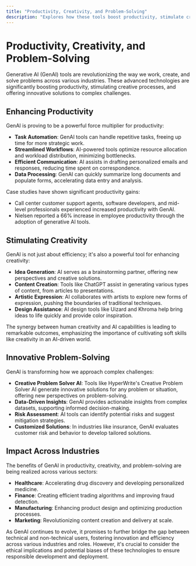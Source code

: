 ```yaml
---
title: "Productivity, Creativity, and Problem-Solving"
description: "Explores how these tools boost productivity, stimulate creative processes, and offer innovative solutions to complex challenges."
---
```


# Productivity, Creativity, and Problem-Solving

Generative AI (GenAI) tools are revolutionizing the way we work, create, and solve problems across various industries. These advanced technologies are significantly boosting productivity, stimulating creative processes, and offering innovative solutions to complex challenges.

## Enhancing Productivity

GenAI is proving to be a powerful force multiplier for productivity:

- **Task Automation**: GenAI tools can handle repetitive tasks, freeing up time for more strategic work.
- **Streamlined Workflows**: AI-powered tools optimize resource allocation and workload distribution, minimizing bottlenecks.
- **Efficient Communication**: AI assists in drafting personalized emails and responses, reducing time spent on correspondence.
- **Data Processing**: GenAI can quickly summarize long documents and populate forms, accelerating data entry and analysis.

Case studies have shown significant productivity gains:

- Call center customer support agents, software developers, and mid-level professionals experienced increased productivity with GenAI.
- Nielsen reported a 66% increase in employee productivity through the adoption of generative AI tools.

## Stimulating Creativity

GenAI is not just about efficiency; it's also a powerful tool for enhancing creativity:

- **Idea Generation**: AI serves as a brainstorming partner, offering new perspectives and creative solutions.
- **Content Creation**: Tools like ChatGPT assist in generating various types of content, from articles to presentations.
- **Artistic Expression**: AI collaborates with artists to explore new forms of expression, pushing the boundaries of traditional techniques.
- **Design Assistance**: AI design tools like Uizard and Khroma help bring ideas to life quickly and provide color inspiration.

The synergy between human creativity and AI capabilities is leading to remarkable outcomes, emphasizing the importance of cultivating soft skills like creativity in an AI-driven world.

## Innovative Problem-Solving

GenAI is transforming how we approach complex challenges:

- **Creative Problem Solver AI**: Tools like HyperWrite's Creative Problem Solver AI generate innovative solutions for any problem or situation, offering new perspectives on problem-solving.
- **Data-Driven Insights**: GenAI provides actionable insights from complex datasets, supporting informed decision-making.
- **Risk Assessment**: AI tools can identify potential risks and suggest mitigation strategies.
- **Customized Solutions**: In industries like insurance, GenAI evaluates customer risk and behavior to develop tailored solutions.

## Impact Across Industries

The benefits of GenAI in productivity, creativity, and problem-solving are being realized across various sectors:

- **Healthcare**: Accelerating drug discovery and developing personalized medicine.
- **Finance**: Creating efficient trading algorithms and improving fraud detection.
- **Manufacturing**: Enhancing product design and optimizing production processes.
- **Marketing**: Revolutionizing content creation and delivery at scale.

As GenAI continues to evolve, it promises to further bridge the gap between technical and non-technical users, fostering innovation and efficiency across various industries and roles. However, it's crucial to consider the ethical implications and potential biases of these technologies to ensure responsible development and deployment.
